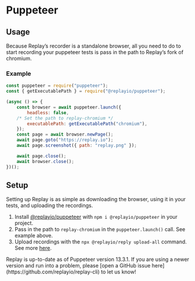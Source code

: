 
# Puppeteer

## Usage

Because Replay’s recorder is a standalone browser, all you need to do to start recording your puppeteer tests is pass in the path to Replay’s fork of chromium.

### Example

```jsx
const puppeteer = require("puppeteer");
const { getExecutablePath } = require("@replayio/puppeteer");

(async () => {
	const browser = await puppeteer.launch({
		headless: false,
    /* Set the path to replay-chromium */
		executablePath: getExecutablePath("chromium"),
	});
	const page = await browser.newPage();
	await page.goto("https://replay.io");
	await page.screenshot({ path: "replay.png" });

	await page.close();
	await browser.close();
})();
```

## Setup

Setting up Replay is as simple as downloading the browser, using it in your tests, and uploading the recordings.

1. Install [@replayio/puppeteer](https://github.com/Replayio/replay-cli/tree/main/packages/puppeteer) with `npm i @replayio/puppeteer` in your project.
2. Pass in the path to `replay-chromium` in the  `puppeteer.launch()` call. See example above.
3. Upload recordings with the `npx @replayio/reply upload-all` command. See more [here](/referrence-guide/recording/replay-cli).

<Callout type="info" emoji="📌">
Replay is up-to-date as of Puppeteer version 13.3.1. If you are using a newer version and run into a problem, please [open a GitHub issue here](https://github.com/replayio/replay-cli) to let us know!
</Callout>
